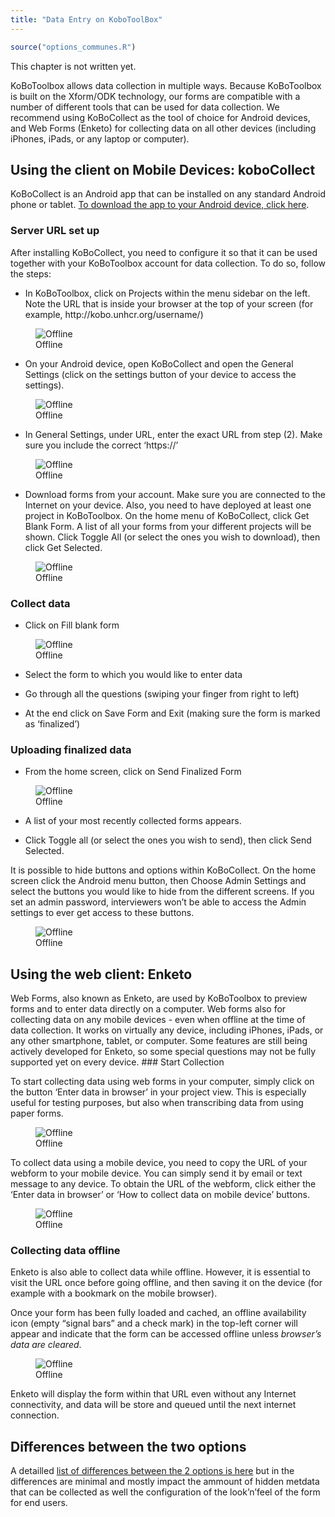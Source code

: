 ```yaml
---
title: "Data Entry on KoboToolBox"
---
```


```r
source("options_communes.R")
```


<div class="important">
This chapter is not written yet.
</div>


KoBoToolbox allows data collection in multiple ways. Because KoBoToolbox is built on the Xform/ODK technology, our forms are compatible with a number of different tools that can be used for data collection. We recommend using KoBoCollect as the tool of choice for Android devices, and Web Forms (Enketo) for collecting data on all other devices (including iPhones, iPads, or any laptop or computer).

##  Using the client on Mobile Devices: koboCollect

KoBoCollect is an Android app that can be installed on any standard Android phone or tablet. [To download the app to your Android device, click here](https://play.google.com/store/apps/details?id=org.koboc.collect.android).

### Server URL set up

After installing KoBoCollect, you need to configure it so that it can be used together with your KoBoToolbox account for data collection. To do so, follow the steps:

* In KoBoToolbox, click on Projects within the menu sidebar on the left. Note the URL that is inside your browser at the top of your screen (for example, http://kobo.unhcr.org/username/)

![Offline](images/dash_url.png)

* On your Android device, open KoBoCollect and open the General Settings (click on the settings button of your device to access the settings). 

![Offline](images/collect_settings_button_EX.png)

* In General Settings, under URL, enter the exact URL from step (2). Make sure you include the correct 'https://'

![Offline](images/collect_settings_url_EX.png)

* Download forms from your account. Make sure you are connected to the Internet on your device. Also, you need to have deployed at least one project in KoBoToolbox.  On the home menu of KoBoCollect, click Get Blank Form. A list of all your forms from your different projects will be shown. Click Toggle All (or select the ones you wish to download), then click Get Selected.

![Offline](images/collect_home_getformsEX.png)

### Collect data 

* Click on Fill blank form

![Offline](images/collect_home_add_data_EX.png)

* Select the form to which you would like to enter data 

* Go through all the questions (swiping your finger from right to left)

* At the end click on Save Form and Exit (making sure the form is marked as 'finalized')

### Uploading finalized data


* From the home screen, click on Send Finalized Form

![Offline](images/collect_home_upload_data_EX.png)

* A list of your most recently collected forms appears.

* Click Toggle all (or select the ones you wish to send), then click Send Selected.

It is possible to hide buttons and options within KoBoCollect. On the home screen click the Android menu button, then Choose Admin Settings and select the buttons you would like to hide from the different screens. If you set an admin password,  interviewers won't be able to access the Admin settings to ever get access to these buttons.

![Offline](images/collect_settings_Adminbutton_EX.png)

    
##  Using the web client: Enketo

Web Forms, also known as Enketo, are used by KoBoToolbox to preview  forms and to enter data directly on a computer. Web forms also for collecting data on any mobile devices - even when offline at the time of data collection. It works on virtually any device, including iPhones, iPads, or any other smartphone, tablet, or computer. Some features are still being actively developed for Enketo, so some special questions may not be fully supported yet on every device.
### Start Collection 

To start collecting data using web forms in your computer, simply click on the button 'Enter data in browser' in your project view. This is especially useful for testing purposes, but also when transcribing data from using paper forms.

![Offline](images/kbt_kc_enketo2_PC.png)

To collect data using a mobile device, you need to copy the URL of your webform to your mobile device. You can simply send it by email or text message to any device. To obtain the URL of the webform, click either the 'Enter data in browser' or 'How to collect data on mobile device' buttons.

![Offline](images/kbt_kc_enketo1.png)

### Collecting data offline

Enketo is also able to collect data while offline. However, it is essential to visit the URL once before going offline, and then saving it on the device (for example with a bookmark on the mobile browser).

Once your form has been fully loaded and cached, an offline availability icon (empty "signal bars" and a check mark) in the top-left corner will appear and indicate that the form can be accessed offline unless *browser's data are cleared*.

![Offline](images/enketooffline.png)

Enketo will display the form within that URL even without any Internet connectivity, and data  will be store and queued until the next internet connection.


## Differences between the two options
A detailled [list of differences between the 2 options is here](http://support.kobotoolbox.org/customer/portal/articles/1653813) but in the differences are minimal and mostly impact the ammount of hidden metdata that can be collected as well the configuration of the look'n'feel of the form for end users.

